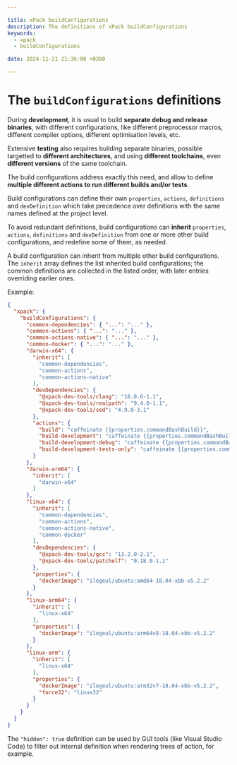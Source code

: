 ```yaml
---

title: xPack buildConfigurations
description: The definitions of xPack buildConfigurations
keywords:
  - xpack
  - buildConfigurations

date: 2024-11-21 21:36:00 +0300

---
```


# The `buildConfigurations` definitions

During **development**, it is usual to build **separate debug and release
binaries**, with different configurations, like different preprocessor
macros, different compiler options, different optimisation levels, etc.

Extensive **testing** also requires building separate binaries, possible
targetted to **different architectures**, and using **different toolchains**,
even **different versions** of the same toolchain.

The build configurations address exactly this need, and allow to define
**multiple different actions to run different builds and/or tests**.

Build configurations can define their own `properties`, `actions`,
`definitions` and `devDefinition`
which take precedence over definitions with the same names defined at
the project level.

To avoid redundant definitions, build configurations can **inherit**
`properties`, `actions`, `definitions` and `devDefinition`
from one or more other build configurations,
and redefine some of them, as needed.

A build configuration can inherit from multiple other build configurations.
The `inherit` array defines the list inherited build configurations;
the common definitions are collected in the listed order, with later
entries overriding earlier ones.

Example:

```json {8,26,31,46,54}
{
  "xpack": {
    "buildConfigurations": {
      "common-dependencies": { "...": "..." },
      "common-actions": { "...": "..." },
      "common-actions-native": { "...": "..." },
      "common-docker": { "...": "..." },
      "darwin-x64": {
        "inherit": [
          "common-dependencies",
          "common-actions",
          "common-actions-native"
        ],
        "devDependencies": {
          "@xpack-dev-tools/clang": "16.0.6-1.1",
          "@xpack-dev-tools/realpath": "9.4.0-1.1",
          "@xpack-dev-tools/sed": "4.9.0-3.1"
        },
        "actions": {
          "build": "caffeinate {{properties.commandBashBuild}}",
          "build-development": "caffeinate {{properties.commandBashBuild}} --develop",
          "build-development-debug": "caffeinate {{properties.commandBashBuild}} --develop --debug",
          "build-development-tests-only": "caffeinate {{properties.commandBashBuild}} --develop --tests-only"
        }
      },
      "darwin-arm64": {
        "inherit": [
          "darwin-x64"
        ]
      },
      "linux-x64": {
        "inherit": [
          "common-dependencies",
          "common-actions",
          "common-actions-native",
          "common-docker"
        ],
        "devDependencies": {
          "@xpack-dev-tools/gcc": "13.2.0-2.1",
          "@xpack-dev-tools/patchelf": "0.18.0-1.1"
        },
        "properties": {
          "dockerImage": "ilegeul/ubuntu:amd64-18.04-xbb-v5.2.2"
        }
      },
      "linux-arm64": {
        "inherit": [
          "linux-x64"
        ],
        "properties": {
          "dockerImage": "ilegeul/ubuntu:arm64v8-18.04-xbb-v5.2.2"
        }
      },
      "linux-arm": {
        "inherit": [
          "linux-x64"
        ],
        "properties": {
          "dockerImage": "ilegeul/ubuntu:arm32v7-18.04-xbb-v5.2.2",
          "force32": "linux32"
        }
      }
    }
  }
}
```

The `"hidden": true` definition can be used by GUI tools
(like Visual Studio Code) to filter out
internal definition when rendering trees of action, for example.
